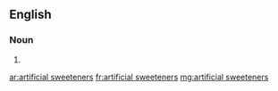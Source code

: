 ==English==

===Noun===
{{head|en|plural}}

# {{plural of|artificial sweetener|lang=en|nocat=1}}

[[ar:artificial sweeteners]]
[[fr:artificial sweeteners]]
[[mg:artificial sweeteners]]